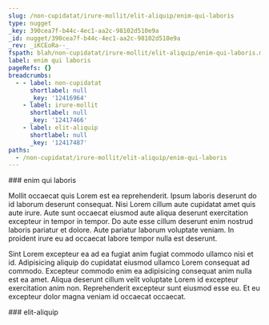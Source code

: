 ```yaml
---
slug: /non-cupidatat/irure-mollit/elit-aliquip/enim-qui-laboris
type: nugget
_key: 390cea7f-b44c-4ec1-aa2c-98102d510e9a
_id: nugget/390cea7f-b44c-4ec1-aa2c-98102d510e9a
_rev: _iKCEoRa--_
fspath: blah/non-cupidatat/irure-mollit/elit-aliquip/enim-qui-laboris.md
label: enim qui laboris
pageRefs: {}
breadcrumbs:
  - - label: non-cupidatat
      shortlabel: null
      _key: '12416964'
    - label: irure-mollit
      shortlabel: null
      _key: '12417466'
    - label: elit-aliquip
      shortlabel: null
      _key: '12417487'
paths:
  - /non-cupidatat/irure-mollit/elit-aliquip/enim-qui-laboris
---
```


<NuggetArea>
<Nugget slug="/non-cupidatat/irure-mollit/elit-aliquip/enim-qui-laboris" type="nugget" _key="390cea7f-b44c-4ec1-aa2c-98102d510e9a" _id="nugget/390cea7f-b44c-4ec1-aa2c-98102d510e9a" _rev="_iKCEoRa--_" fspath="blah/non-cupidatat/irure-mollit/elit-aliquip/enim-qui-laboris.md" label="enim qui laboris" paths="/non-cupidatat/irure-mollit/elit-aliquip/enim-qui-laboris">
<NuggetBody>
### enim qui laboris

Mollit occaecat quis Lorem est ea reprehenderit. Ipsum laboris deserunt do id laborum deserunt consequat. Nisi Lorem cillum aute cupidatat amet quis aute irure. Aute sunt occaecat eiusmod aute aliqua deserunt exercitation excepteur in tempor in tempor. Do aute esse cillum deserunt enim nostrud laboris pariatur et dolore. Aute pariatur laborum voluptate veniam. In proident irure eu ad occaecat labore tempor nulla est deserunt.

Sint Lorem excepteur ea ad ea fugiat anim fugiat commodo ullamco nisi et id. Adipisicing aliquip do cupidatat eiusmod ullamco Lorem consequat ad commodo. Excepteur commodo enim ea adipisicing consequat anim nulla est ea amet. Aliqua deserunt cillum velit voluptate Lorem id excepteur exercitation anim non. Reprehenderit excepteur sunt eiusmod esse eu. Et eu excepteur dolor magna veniam id occaecat occaecat.

</NuggetBody>
<Breadcrumbs>
<Crumbs>
<Crumb _key="12416964" label="non-cupidatat" /><Crumb _key="12417466" label="irure-mollit" /><Crumb _key="12417487" label="elit-aliquip" />
</Crumbs>
</Breadcrumbs>
</Nugget>

<NuggetsInbound>
</NuggetsInbound>
<NuggetsOutbound>
</NuggetsOutbound>
</NuggetArea>
<PassagesInbound>
<Passage direction="inbound" type="passage" _key="12417487" _id="passage/12417487" _rev="_iKCEoRa---" label="elit-aliquip" passage="elit-aliquip" fspath="blah/non-cupidatat/irure-mollit/elit-aliquip" paths="/non-cupidatat/irure-mollit/elit-aliquip" slug="/non-cupidatat/irure-mollit/elit-aliquip">
<NuggetBody>
### elit-aliquip

</NuggetBody>
<Breadcrumbs>
<Crumbs>
<Crumb _key="12416964" label="non-cupidatat" /><Crumb _key="12417466" label="irure-mollit" />
</Crumbs>
</Breadcrumbs>
</Passage>

</PassagesInbound>
<PassagesOutbound>
</PassagesOutbound>